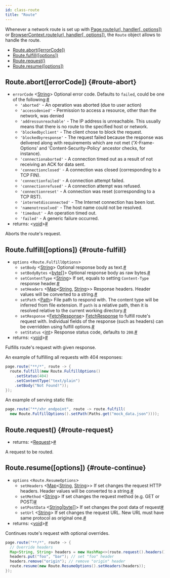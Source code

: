 ```yaml
---
id: class-route
title: "Route"
---
```


Whenever a network route is set up with [Page.route(url, handler[, options])](./api/class-page.mdx#page-route) or [BrowserContext.route(url, handler[, options])](./api/class-browsercontext.mdx#browser-context-route), the `Route` object allows to handle the route.


- [Route.abort([errorCode])](./api/class-route.mdx#route-abort)
- [Route.fulfill([options])](./api/class-route.mdx#route-fulfill)
- [Route.request()](./api/class-route.mdx#route-request)
- [Route.resume([options])](./api/class-route.mdx#route-continue)

## Route.abort([errorCode]) {#route-abort}
- `errorCode`<a aria-hidden="true" tabindex="-1" class="list-anchor-link" id="route-abort-option-error-code"/> &#60;[String]&#62; Optional error code. Defaults to `failed`, could be one of the following:<a href="#route-abort-option-error-code" class="list-anchor">#</a>
  * `'aborted'` - An operation was aborted (due to user action)
  * `'accessdenied'` - Permission to access a resource, other than the network, was denied
  * `'addressunreachable'` - The IP address is unreachable. This usually means that there is no route to the specified host or network.
  * `'blockedbyclient'` - The client chose to block the request.
  * `'blockedbyresponse'` - The request failed because the response was delivered along with requirements which are not met ('X-Frame-Options' and 'Content-Security-Policy' ancestor checks, for instance).
  * `'connectionaborted'` - A connection timed out as a result of not receiving an ACK for data sent.
  * `'connectionclosed'` - A connection was closed (corresponding to a TCP FIN).
  * `'connectionfailed'` - A connection attempt failed.
  * `'connectionrefused'` - A connection attempt was refused.
  * `'connectionreset'` - A connection was reset (corresponding to a TCP RST).
  * `'internetdisconnected'` - The Internet connection has been lost.
  * `'namenotresolved'` - The host name could not be resolved.
  * `'timedout'` - An operation timed out.
  * `'failed'` - A generic failure occurred.
- returns:<a aria-hidden="true" tabindex="-1" class="list-anchor-link" id="route-abort-return"/> &#60;[void]&#62;<a href="#route-abort-return" class="list-anchor">#</a>

Aborts the route's request.

## Route.fulfill([options]) {#route-fulfill}
- `options` &#60;`Route.FulfillOptions`&#62;
  - `setBody`<a aria-hidden="true" tabindex="-1" class="list-anchor-link" id="route-fulfill-option-body"/> &#60;[String]&#62; Optional response body as text.<a href="#route-fulfill-option-body" class="list-anchor">#</a>
  - `setBodyBytes`<a aria-hidden="true" tabindex="-1" class="list-anchor-link" id="route-fulfill-option-body-bytes"/> &#60;[byte&#91;&#93;]&#62; Optional response body as raw bytes.<a href="#route-fulfill-option-body-bytes" class="list-anchor">#</a>
  - `setContentType`<a aria-hidden="true" tabindex="-1" class="list-anchor-link" id="route-fulfill-option-content-type"/> &#60;[String]&#62; If set, equals to setting `Content-Type` response header.<a href="#route-fulfill-option-content-type" class="list-anchor">#</a>
  - `setHeaders`<a aria-hidden="true" tabindex="-1" class="list-anchor-link" id="route-fulfill-option-headers"/> &#60;[Map]<[String], [String]>&#62; Response headers. Header values will be converted to a string.<a href="#route-fulfill-option-headers" class="list-anchor">#</a>
  - `setPath`<a aria-hidden="true" tabindex="-1" class="list-anchor-link" id="route-fulfill-option-path"/> &#60;[Path]&#62; File path to respond with. The content type will be inferred from file extension. If `path` is a relative path, then it is resolved relative to the current working directory.<a href="#route-fulfill-option-path" class="list-anchor">#</a>
  - `setResponse`<a aria-hidden="true" tabindex="-1" class="list-anchor-link" id="route-fulfill-option-response"/> &#60;[FetchResponse]&#62; [FetchResponse] to fulfill route's request with. Individual fields of the response (such as headers) can be overridden using fulfill options.<a href="#route-fulfill-option-response" class="list-anchor">#</a>
  - `setStatus`<a aria-hidden="true" tabindex="-1" class="list-anchor-link" id="route-fulfill-option-status"/> &#60;[int]&#62; Response status code, defaults to `200`.<a href="#route-fulfill-option-status" class="list-anchor">#</a>
- returns:<a aria-hidden="true" tabindex="-1" class="list-anchor-link" id="route-fulfill-return"/> &#60;[void]&#62;<a href="#route-fulfill-return" class="list-anchor">#</a>

Fulfills route's request with given response.

An example of fulfilling all requests with 404 responses:

```java
page.route("**/*", route -> {
  route.fulfill(new Route.FulfillOptions()
    .setStatus(404)
    .setContentType("text/plain")
    .setBody("Not Found!"));
});
```

An example of serving static file:

```java
page.route("**/xhr_endpoint", route -> route.fulfill(
  new Route.FulfillOptions().setPath(Paths.get("mock_data.json"))));
```

## Route.request() {#route-request}
- returns:<a aria-hidden="true" tabindex="-1" class="list-anchor-link" id="route-request-return"/> &#60;[Request]&#62;<a href="#route-request-return" class="list-anchor">#</a>

A request to be routed.

## Route.resume([options]) {#route-continue}
- `options` &#60;`Route.ResumeOptions`&#62;
  - `setHeaders`<a aria-hidden="true" tabindex="-1" class="list-anchor-link" id="route-continue-option-headers"/> &#60;[Map]<[String], [String]>&#62; If set changes the request HTTP headers. Header values will be converted to a string.<a href="#route-continue-option-headers" class="list-anchor">#</a>
  - `setMethod`<a aria-hidden="true" tabindex="-1" class="list-anchor-link" id="route-continue-option-method"/> &#60;[String]&#62; If set changes the request method (e.g. GET or POST)<a href="#route-continue-option-method" class="list-anchor">#</a>
  - `setPostData`<a aria-hidden="true" tabindex="-1" class="list-anchor-link" id="route-continue-option-post-data"/> &#60;[String]|[byte&#91;&#93;]&#62; If set changes the post data of request<a href="#route-continue-option-post-data" class="list-anchor">#</a>
  - `setUrl`<a aria-hidden="true" tabindex="-1" class="list-anchor-link" id="route-continue-option-url"/> &#60;[String]&#62; If set changes the request URL. New URL must have same protocol as original one.<a href="#route-continue-option-url" class="list-anchor">#</a>
- returns:<a aria-hidden="true" tabindex="-1" class="list-anchor-link" id="route-continue-return"/> &#60;[void]&#62;<a href="#route-continue-return" class="list-anchor">#</a>

Continues route's request with optional overrides.

```java
page.route("**/*", route -> {
  // Override headers
  Map<String, String> headers = new HashMap<>(route.request().headers());
  headers.put("foo", "bar"); // set "foo" header
  headers.remove("origin"); // remove "origin" header
  route.resume(new Route.ResumeOptions().setHeaders(headers));
});
```


[Browser]: ./api/class-browser.mdx "Browser"
[BrowserContext]: ./api/class-browsercontext.mdx "BrowserContext"
[BrowserType]: ./api/class-browsertype.mdx "BrowserType"
[ConsoleMessage]: ./api/class-consolemessage.mdx "ConsoleMessage"
[Dialog]: ./api/class-dialog.mdx "Dialog"
[Download]: ./api/class-download.mdx "Download"
[ElementHandle]: ./api/class-elementhandle.mdx "ElementHandle"
[FetchResponse]: ./api/class-fetchresponse.mdx "FetchResponse"
[FileChooser]: ./api/class-filechooser.mdx "FileChooser"
[Frame]: ./api/class-frame.mdx "Frame"
[JSHandle]: ./api/class-jshandle.mdx "JSHandle"
[Keyboard]: ./api/class-keyboard.mdx "Keyboard"
[Locator]: ./api/class-locator.mdx "Locator"
[Mouse]: ./api/class-mouse.mdx "Mouse"
[Page]: ./api/class-page.mdx "Page"
[Playwright]: ./api/class-playwright.mdx "Playwright"
[PlaywrightException]: ./api/class-playwrightexception.mdx "PlaywrightException"
[Request]: ./api/class-request.mdx "Request"
[Response]: ./api/class-response.mdx "Response"
[Route]: ./api/class-route.mdx "Route"
[Selectors]: ./api/class-selectors.mdx "Selectors"
[TimeoutError]: ./api/class-timeouterror.mdx "TimeoutError"
[Touchscreen]: ./api/class-touchscreen.mdx "Touchscreen"
[Tracing]: ./api/class-tracing.mdx "Tracing"
[Video]: ./api/class-video.mdx "Video"
[WebSocket]: ./api/class-websocket.mdx "WebSocket"
[WebSocketFrame]: ./api/class-websocketframe.mdx "WebSocketFrame"
[Worker]: ./api/class-worker.mdx "Worker"
[Element]: https://developer.mozilla.org/en-US/docs/Web/API/element "Element"
[EvaluationArgument]: ./core-concepts.mdx#evaluation-argument "EvaluationArgument"
[Promise]: https://developer.mozilla.org/en-US/docs/Web/JavaScript/Reference/Global_Objects/Promise "Promise"
[iterator]: https://developer.mozilla.org/en-US/docs/Web/JavaScript/Reference/Iteration_protocols "Iterator"
[origin]: https://developer.mozilla.org/en-US/docs/Glossary/Origin "Origin"
[selector]: https://developer.mozilla.org/en-US/docs/Web/CSS/CSS_Selectors "selector"
[Serializable]: https://developer.mozilla.org/en-US/docs/Web/JavaScript/Reference/Global_Objects/JSON/stringify#Description "Serializable"
[UIEvent.detail]: https://developer.mozilla.org/en-US/docs/Web/API/UIEvent/detail "UIEvent.detail"
[UnixTime]: https://en.wikipedia.org/wiki/Unix_time "Unix Time"
[xpath]: https://developer.mozilla.org/en-US/docs/Web/XPath "xpath"

[boolean]: https://docs.oracle.com/javase/tutorial/java/nutsandbolts/datatypes.html "boolean"
[byte&#91;&#93;]: https://docs.oracle.com/javase/tutorial/java/nutsandbolts/datatypes.html "byte[]"
[Consumer]: https://docs.oracle.com/javase/8/docs/api/java/util/function/Consumer.html "Consumer"
[double]: https://docs.oracle.com/javase/tutorial/java/nutsandbolts/datatypes.html "double"
[InputStream]: https://docs.oracle.com/javase/8/docs/api/java/io/InputStream.html "InputStream"
[int]: https://docs.oracle.com/javase/tutorial/java/nutsandbolts/datatypes.html "int"
[List]: https://docs.oracle.com/javase/8/docs/api/java/util/List.html "List"
[Map]: https://docs.oracle.com/javase/8/docs/api/java/util/Map.html "Map"
[null]: https://docs.oracle.com/javase/specs/jls/se8/html/jls-3.html#jls-3.10.7 "null"
[Object]: https://docs.oracle.com/javase/8/docs/api/java/lang/Object.html "Object"
[Path]: https://docs.oracle.com/javase/8/docs/api/java/nio/file/Path.html "Path"
[Pattern]: https://docs.oracle.com/javase/8/docs/api/java/util/regex/Pattern.html "Pattern"
[Predicate]: https://docs.oracle.com/javase/8/docs/api/java/util/function/Predicate.html "Predicate"
[void]: https://docs.oracle.com/javase/tutorial/java/javaOO/methods.html "void"
[Runnable]: https://docs.oracle.com/javase/8/docs/api/java/lang/Runnable.html "Runnable"
[RuntimeException]: https://docs.oracle.com/javase/8/docs/api/java/lang/RuntimeException.html "RuntimeException"
[String]: https://docs.oracle.com/javase/8/docs/api/java/lang/String.html "String"

[all available image tags]: https://mcr.microsoft.com/v2/playwright/java/tags/list "all available image tags"
[Docker Hub]: https://hub.docker.com/_/microsoft-playwright-java "Docker Hub"
[Dockerfile.focal]: https://github.com/microsoft/playwright-java/blob/master/Dockerfile.focal "Dockerfile.focal"
